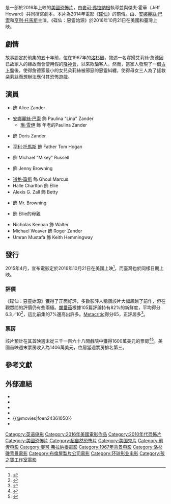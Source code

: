 {{noteTA
|T=zh-hk:死亡占卜：邪門初開;zh-tw:碟仙：惡靈始源;zh-cn:死亡占卜2：恶灵始源;
|G1=Movie
|G2=Show
|1=zh-hk:死亡占卜：邪門初開;zh-tw:碟仙：惡靈始源;zh-cn:死亡占卜2：恶灵始源;
}}
{{Infobox film
| name           = 碟仙：惡靈始源
| original_name  = {{lang|en|''Ouija: Origin of Evil''}}
| image          = Ouija Origin of Evil Poster.jpg
| alt            = 
| caption        = 電影海報
| director       = [[麥可·弗拉納根|麥可·弗拉納根]]
| producer       = {{Plain list |
* [[麥可·貝|麥可·貝]]
* [[布萊德·富勒_(製片人)|布萊德·福勒]]
* [[安德魯·福姆|安德魯·福姆]]
* [[傑森·布倫|傑森·布倫]] 
* [[布萊恩·戈德納|布萊恩·戈德納]]
* Stephen Davis
}}
| writer         = {{Plain list |
* 麥可·弗拉納根
* 傑夫·霍華（Jeff Howard）
}}
| starring       = {{Plain list |
* {{link-en|伊莉莎白·瑞瑟|Elizabeth Reaser}}
* [[安娜麗絲·巴索|安娜麗絲·巴索]]
* [[亨利·托馬斯|亨利·托馬斯]]
}}
| music          = {{link-en|紐頓兄弟|The Newton Brothers}}
| cinematography = {{link-en|麥可·費莫戈納利|Michael Fimognari}}
| editing        = 麥可·弗拉納根
| studio         = {{Plain list |
* [[孩之寶工作室|Allspark Pictures]]
* [[布倫屋製片公司|布倫屋製片公司]]
* [[孩之寶工作室|孩之寶工作室]]
* [[Platinum_Dunes|Platinum Dunes]]
}}
| distributor    = [[環球影業|環球影業]]
| released       = {{Film date|2016|10|21|{{USA}}{{TWN}}}}
| runtime        = 99分鐘<!-- Theatrical runtime: 98:55 --><ref>{{cite web | url=http://www.bbfc.co.uk/releases/ouija-origin-evil-film | title=''Ouija: Origin of Evil'' (15) | work=[[British_Board_of_Film_Classification|British Board of Film Classification]] | date=October 6, 2016 | accessdate=October 6, 2016 | archive-date=2016-10-16 | archive-url=https://web.archive.org/web/20161016185858/http://www.bbfc.co.uk/releases/ouija-origin-evil-film | dead-url=no }}</ref>
| country        = {{USA}}
| language       = 英語
| budget         = {{USD|900萬}}
| gross          = {{USD|8170萬}}<ref name="BOM">{{cite web |url=http://www.boxofficemojo.com/movies/?id=blumhouse3.htm |title=Ouija: Origin of Evil (2016) |website=Box Office Mojo |accessdate=October 23, 2016 |archive-date=2017-09-01 |archive-url=https://web.archive.org/web/20170901195532/http://www.boxofficemojo.com/movies/?id=blumhouse3.htm |dead-url=no }}</ref>
| preceded_by    = 《[[碟仙_(2014年電影)|碟仙]]》
| followed_by    = 
| cn_name        = 死亡占卜2：恶灵始源
| hk_name        = 死亡占卜：邪門初開
| tw_name        = 碟仙：惡靈始源
}}
{{作品名稱|name=''Ouija: Origin of Evil''|hk=死亡占卜：邪門初開|tw=碟仙：惡靈始源|cn=死亡占卜2：恶灵始源}}是一部於2016年上映的[[美國|美國]]{{le|靈異題材|Supernatural fiction|超自然}}[[恐怖片|恐怖片]]，由[[麥可·弗拉納根|麥可·弗拉納根]]執導並與傑夫·霍華（Jeff Howard）共同撰寫劇本。本片為2014年電影《[[碟仙_(2014年電影)|碟仙]]》的前傳。由{{link-en|伊莉莎白·瑞瑟|Elizabeth Reaser}}、[[安娜麗絲·巴索|安娜麗絲·巴索]]和[[亨利·托馬斯|亨利·托馬斯]]主演。《碟仙：惡靈始源》於2016年10月21日在美國和臺灣上映。

== 劇情 ==
故事設定於前集的五十年前，位在1967年的[[洛杉磯|洛杉磯]]，敘述一名寡婦艾莉絲·詹德因已故家人的緣故而會使用假的[[降神會|降神會]]，以來欺騙客人。然而，當家人發現了一個[[占卜|占卜]]盤後，使得詹德家最小的女兒朵莉絲被邪惡的惡靈糾纏，使得母女三人為了拯救朵莉絲而想辦法應付其恐怖遊戲。

== 演員 ==
* {{link-en|伊莉莎白·瑞瑟|Elizabeth Reaser}} 飾 Alice Zander
* [[安娜麗絲·巴索|安娜麗絲·巴索]] 飾 Paulina "Lina" Zander
** [[琳·雪伊|琳·雪伊]] 飾 年老的Paulina Zander
* {{link-en|露露·威爾森|Lulu Wilson}} 飾 Doris Zander
* [[亨利·托馬斯|亨利·托馬斯]] 飾 Father Tom Hogan
* {{link-en|帕克·馬克|Parker Mack}} 飾 Michael "Mikey" Russell
* {{link-en|凱特·西格爾|Kate Siegel}} 飾 Jenny Browning
* [[道格·瓊斯_(演員)|道格·瓊斯]] 飾 Ghoul Marcus
* Halle Charlton 飾 Ellie
* Alexis G. Zall 飾 Betty
* {{link-en|山姆·安德森|Sam Anderson}} 飾 Mr. Browning
* {{link-en|艾利·凱特斯|Ele Keats}} 飾 Ellie的母親
* Nicholas Keenan 飾 Walter
* Michael Weaver 飾 Roger Zander
* Umran Mustafa 飾 Keith Hemmingway

== 發行 ==
2015年4月，宣布電影定於2016年10月21日在美國上映<ref>{{cite web|url=http://deadline.com/2015/04/ouija-sequel-october-2016-universal-jason-blum-1201418623/|title=‘Ouija 2′ Set For October 2016; Jason Blum Back as Producer - Deadline|first=Denise|last=Petski|work=Deadline|accessdate=August 16, 2015|archive-date=2016-10-21|archive-url=https://web.archive.org/web/20161021134337/http://deadline.com/2015/04/ouija-sequel-october-2016-universal-jason-blum-1201418623/|dead-url=no}}</ref>，而臺灣也於同樣日期上映。

=== 評價 ===
《碟仙：惡靈始源》獲得了正面好評，多數影評人稱讚該片大幅超越了前作，但在觀眾間的評價仍有些兩極。[[爛番茄|爛番茄]]根據105篇評論持有82%的新鮮度，平均得分6.3／10<ref>{{cite web |url=https://www.rottentomatoes.com/m/ouija_origin_of_evil |title=Ouija: Origin of Evil (2016) |publisher=Rotten Tomatoes |accessdate=October 20, 2016 |archive-date=2016-10-20 |archive-url=https://web.archive.org/web/20161020230049/https://www.rottentomatoes.com/m/ouija_origin_of_evil |dead-url=no }}</ref>，這比前集的7%還高出許多。[[Metacritic|Metacritic]]得分65，正評居多<ref>{{cite web|url=http://www.metacritic.com/movie/ouija-origin-of-evil|title=Ouija: Origin of Evil reviews|publisher=[[Metacritic|Metacritic]]|accessdate=October 18, 2016|archive-date=2016-10-25|archive-url=https://web.archive.org/web/20161025053215/http://www.metacritic.com/movie/ouija-origin-of-evil|dead-url=no}}</ref>。

=== 票房 ===
該片預計在其首映週末從三千一百六十八間戲院中獲得1600萬美元的票房<ref>{{cite web |url=http://deadline.com/2016/10/the-accountant-ben-affleck-kevin-hart-fall-box-office-ticket-sales-1201835284/ |title=Can Ben Affleck’s ‘The Accountant’ Be An Asset For Weak Fall Box Office? – Preview |work=[[Deadline.com|Deadline.com]] |accessdate=2016-10-21 |archive-date=2016-10-17 |archive-url=https://web.archive.org/web/20161017193510/http://deadline.com/2016/10/the-accountant-ben-affleck-kevin-hart-fall-box-office-ticket-sales-1201835284/ |dead-url=no }}</ref><ref name=budget>{{cite web |url=http://www.latimes.com/entertainment/envelope/cotown/la-et-ct-movie-projector-20161018-snap-story,amp.html |title='Jack Reacher: Never Go Back' to battle 'Ouija' sequel and 'Boo! A Madea Halloween' at box office |work=[[Los_Angels_Times|Los Angels Times]] |accessdate=2016-10-21 |archive-date=2016-10-19 |archive-url=https://web.archive.org/web/20161019081223/http://www.latimes.com/entertainment/envelope/cotown/la-et-ct-movie-projector-20161018-snap-story,amp.html |dead-url=no }}</ref>。美國首映週末票房收入為1406萬美元，位居當週票房排名第三。

== 參考文獻 ==
{{Reflist|30em}}

== 外部連結 ==
* {{official website|http://www.ouijamovie.com/}}
* {{IMDb title|4361050}}
* {{mojo title|blumhouse3}}
* {{douban|26602794}}
* {{@movies|foen24361050}}
* {{Yahoomovie id|6366}}

{{孩之寶工作室}}
{{Mike Flanagan}}
{{DEFAULTSORT:Ouija: Origin of Evil}}
[[Category:英语电影|Category:英语电影]]
[[Category:2016年美國電影作品|Category:2016年美國電影作品]]
[[Category:2010年代恐怖片|Category:2010年代恐怖片]]
[[Category:美國恐怖片|Category:美國恐怖片]]
[[Category:超自然恐怖片|Category:超自然恐怖片]]
[[Category:美国鬼片|Category:美国鬼片]]
[[Category:前传电影|Category:前传电影]]
[[Category:麥可·弗拉納根電影|Category:麥可·弗拉納根電影]]
[[Category:1967年背景电影|Category:1967年背景电影]]
[[Category:洛杉磯背景電影|Category:洛杉磯背景電影]]
[[Category:布倫屋製片公司電影|Category:布倫屋製片公司電影]]
[[Category:环球影业电影|Category:环球影业电影]]
[[Category:孩之寶工作室電影|Category:孩之寶工作室電影]]